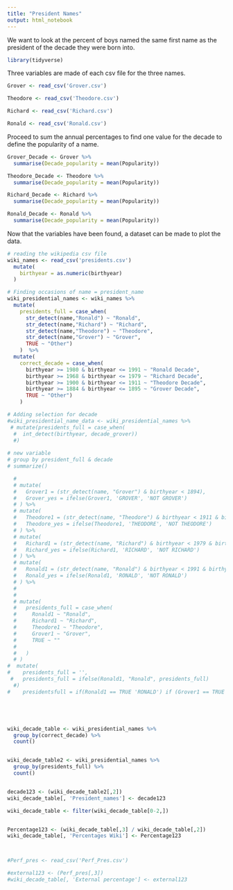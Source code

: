 ```yaml
---
title: "President Names"
output: html_notebook
---
```


We want to look at the percent of boys named the same first name as the president of the decade they were born into.

```r
library(tidyverse)
```

Three variables are made of each csv file for the three names.

```r
Grover <- read_csv('Grover.csv')

Theodore <- read_csv('Theodore.csv')

Richard <- read_csv('Richard.csv')

Ronald <- read_csv('Ronald.csv')
```

Proceed to sum the annual percentages to find one value for the decade to define the popularity of a name.

```r
Grover_Decade <- Grover %>%
  summarise(Decade_popularity = mean(Popularity))

Theodore_Decade <- Theodore %>%
  summarise(Decade_popularity = mean(Popularity))

Richard_Decade <- Richard %>%
  summarise(Decade_popularity = mean(Popularity))

Ronald_Decade <- Ronald %>%
  summarise(Decade_popularity = mean(Popularity))
```

Now that the variables have been found, a dataset can be made to plot the data.


```r
# reading the wikipedia csv file
wiki_names <- read_csv('presidents.csv') 
  mutate(
    birthyear = as.numeric(birthyear)
  )
```


```r
# Finding occasions of name = president_name
wiki_presidential_names <- wiki_names %>%
  mutate(
    presidents_full = case_when(
      str_detect(name,"Ronald") ~ "Ronald",
      str_detect(name,"Richard") ~ "Richard",
      str_detect(name,"Theodore") ~ "Theodore",
      str_detect(name,"Grover") ~ "Grover",
      TRUE ~ "Other")
    )  %>%
  mutate(
    correct_decade = case_when(
      birthyear >= 1980 & birthyear <= 1991 ~ "Ronald Decade",
      birthyear >= 1968 & birthyear <= 1979 ~ "Richard Decade",
      birthyear >= 1900 & birthyear <= 1911 ~ "Theodore Decade",
      birthyear >= 1884 & birthyear <= 1895 ~ "Grover Decade",
      TRUE ~ "Other")
    )

# Adding selection for decade
#wiki_presidential_name_data <- wiki_presidential_names %>%
 # mutate(presidents_full = case_when(
  #  int_detect(birthyear, decade_grover))
  #)
  
# new variable
# group by president_full & decade
# summarize()

  # 
  # mutate(
  #   Grover1 = (str_detect(name, "Grover") & birthyear < 1894),
  #   Grover_yes = ifelse(Grover1, 'GROVER', 'NOT GROVER')
  # ) %>%
  # mutate(
  #   Theodore1 = (str_detect(name, "Theodore") & birthyear < 1911 & birthyear > 1900 ),
  #   Theodore_yes = ifelse(Theodore1, 'THEODORE', 'NOT THEODORE')
  # ) %>%
  # mutate(
  #   Richard1 = (str_detect(name, "Richard") & birthyear < 1979 & birthyear > 1968 ),
  #   Richard_yes = ifelse(Richard1, 'RICHARD', 'NOT RICHARD')
  # ) %>%
  # mutate(
  #   Ronald1 = (str_detect(name, "Ronald") & birthyear < 1991 & birthyear > 1980),
  #   Ronald_yes = ifelse(Ronald1, 'RONALD', 'NOT RONALD')
  # ) %>%
  #   
  # 
  # mutate(
  #   presidents_full = case_when(
  #     Ronald1 ~ "Ronald",
  #     Richard1 ~ "Richard",
  #     Theodore1 ~ "Theodore",
  #     Grover1 ~ "Grover",
  #     TRUE ~ ""
  #     
  #   )
  # )
#  mutate(
#    presidents_full = '',
 #   presidents_full = ifelse(Ronald1, "Ronald", presidents_full)
  #)
#    presidentsfull = if(Ronald1 == TRUE 'RONALD') if (Grover1 == TRUE 'GROVER') if (Richard1 == TRUE 'RICHARD') if (Theodore1 == TRUE 'THEODORE') else ('none')






```
```r
wiki_decade_table <- wiki_presidential_names %>%
  group_by(correct_decade) %>%
  count()


wiki_decade_table2 <- wiki_presidential_names %>%
  group_by(presidents_full) %>%
  count()


decade123 <- (wiki_decade_table2[,2])
wiki_decade_table[, 'President_names'] <- decade123

wiki_decade_table <- filter(wiki_decade_table[0-2,])


Percentage123 <- (wiki_decade_table[,3] / wiki_decade_table[,2])
wiki_decade_table[, 'Percentages Wiki'] <- Percentage123



#Perf_pres <- read_csv('Perf_Pres.csv')

#external123 <- (Perf_pres[,3])
#wiki_decade_table[, 'External percentage'] <- external123



  
```
